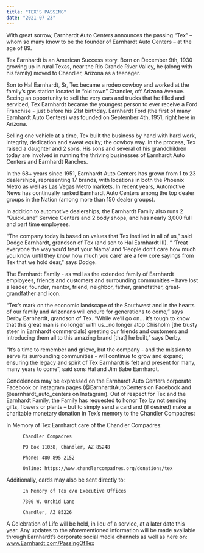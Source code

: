 ```yaml
---
title: "TEX’S PASSING"
date: "2021-07-23"
---
```



With great sorrow, Earnhardt Auto Centers announces the passing “Tex” – whom so many know to be the founder of Earnhardt Auto Centers – at the age of 89.

Tex Earnhardt is an American Success story. Born on December 9th, 1930 growing up in rural Texas, near the Rio Grande River Valley, he (along with his family) moved to Chandler, Arizona as a teenager.

Son to Hal Earnhardt, Sr, Tex became a rodeo cowboy and worked at the family’s gas station located in “old town” Chandler, off Arizona Avenue.  Seeing an opportunity to sell the very cars and trucks that he filled and serviced, Tex Earnhardt became the youngest person to ever receive a Ford Franchise - just before his 21st birthday. Earnhardt Ford (the first of many  Earnhardt Auto Centers) was founded on September 4th, 1951, right here in Arizona.

Selling one vehicle at a time, Tex built the business by hand with hard work, integrity, dedication and sweat equity; the cowboy way. In the process, Tex raised a daughter and 2 sons.  His sons and several of his grandchildren today are involved in running the thriving businesses of Earnhardt Auto Centers and Earnhardt Ranches.

In the 68+ years since 1951, Earnhardt Auto Centers has grown from 1 to 23 dealerships, representing 17 brands, with locations in both the Phoenix Metro as well as Las Vegas Metro markets. In recent years, Automotive News has continually ranked Earnhardt Auto Centers among the top dealer groups in the Nation (among more than 150 dealer groups).

In addition to automotive dealerships, the Earnhardt Family also runs 2 “QuickLane” Service Centers and 2 body shops, and has nearly 3,000 full and part time employees.

“The company today is based on values that Tex instilled in all of us,” said Dodge Earnhardt, grandson of Tex (and son to Hal Earnhardt III). “ ‘Treat everyone the way you’d treat your Mama’ and  ‘People don’t care how much you know until they know how much you care’ are a few core sayings from Tex that we hold dear,” says Dodge.

The Earnhardt Family  - as well as the extended family of Earnhardt employees, friends and customers and surrounding communities – have lost a leader, founder, mentor, friend, neighbor, father, grandfather, great-grandfather and icon.

“Tex’s mark on the economic landscape of the Southwest and in the hearts of our family and Arizonans will endure for generations to come,” says Derby Earnhardt, grandson of Tex. “While we’ll go on… it’s tough to know that this great man is no longer with us…no longer atop Chisholm [the trusty steer in Earnhardt commercials] greeting our friends and customers and introducing them all to this amazing brand [that] he built,” says Derby.

“It’s a time to remember and grieve, but the company - and the mission to serve its surrounding communities - will continue to grow and expand; ensuring the legacy and spirit of Tex Earnhardt is felt and present for many, many years to come”, said sons Hal and Jim Babe Earnhardt.

Condolences may be expressed on the Earnhardt Auto Centers corporate Facebook or Instagram pages (@EarnhardtAutoCenters on Facebook and @earnhardt_auto_centers on Instagram). Out of respect for Tex and the Earnhardt Family, the Family has requested to honor Tex by not sending gifts, flowers or plants – but to simply send a card and (if desired) make a charitable monetary donation in Tex’s memory to the Chandler Compadres:

In Memory of Tex Earnhardt care of the Chandler Compadres:

          Chandler Compadres

          PO Box 11038, Chandler, AZ 85248

          Phone: 480 895-2152

          Online: https://www.chandlercompadres.org/donations/tex

Additionally, cards may also be sent directly to:

          In Memory of Tex c/o Executive Offices

          7300 W. Orchid Lane

          Chandler, AZ 85226


A Celebration of Life will be held, in lieu of a service, at a later date this year. Any updates to the aforementioned information will be made available through Earnhardt’s corporate social media channels as well as here on: www.Earnhardt.com/PassingOfTex